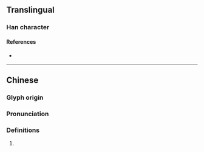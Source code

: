 {{character info}}
==Translingual==

===Han character===
{{Han char|rn=98|rad=瓦|as=08|sn=13|four=90717|canj=FBRMN|ids=⿱尚瓦}}

====References====
* {{Han ref|kx=0749.360|dkj=21525|dj=1158.150|hdz=21426.180|uh=74FD|ud=29949|bh=DEC2|bd=57026}}

----

==Chinese==
{{zh-forms}}

===Glyph origin===
{{Han etym}}

===Pronunciation===
{{zh-pron
|m=dàng
|c=dong6
|mc=y
|oc=y
|cat=
}}

===Definitions===
{{zh-hanzi}}

# {{rfdef|zh}}